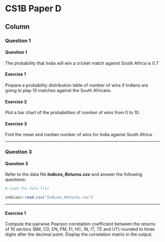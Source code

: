 


CS1B Paper D {data-navmenu="R for Actuarial Statistics"}
==============================================================

Column {.tabset}
--------------------------------

### Question 1

<h4>Question  1</h4>

The probability that India will win a cricket match against South Africa is 0.7

#### Exercise 1
Prepare a probability distribution table of number of wins if Indians are going to play 10
matches against the South Africans. 

#### Exercise 2
Plot a bar chart of the probabilities of number of wins from 0 to 10. 

#### Exercise 3
Find the mean and median number of wins for India against South Africa.

----------------


### Question 3
<h4>Question  3</h4>


Refer to the data file ***Indices_Returns.csv*** and answer the following questions:



```r
# Load the data file

indices<-read.csv("Indices_Returns.csv")
```



---

#### Exercise 1


Compute the pairwise Pearson correlation coefficient between the returns of 10 sectors
(BM, CD, EN, FM, FI, HC, IN, IT, TE and UT) rounded to three digits after the decimal point. 
Display the correlation matrix in the output. 
